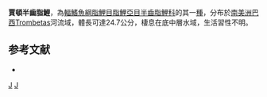 {{Speciesbox 
| taxon = Hemiodus jatuarana
| status = NE
| status_system = IUCN3.1
| authority =  [[Langeani|Langeani]], 2004
| synonyms = 
}}
'''賈頓半齒脂鯉'''，為[[輻鰭魚綱|輻鰭魚綱]][[脂鯉目|脂鯉目]][[脂鯉亞目|脂鯉亞目]][[半齒脂鯉科|半齒脂鯉科]]的其一[[種|種]]，分布於[[南美洲|南美洲]][[巴西|巴西]]Trombetas河流域，體長可達24.7公分，棲息在底中層水域，生活習性不明。

==参考文献==
{{refbegin}}
*{{FishBase_species|genus=Hemiodus|species=jatuarana|year=2013|month=10}}
{{refend}}
{{Taxonbar|from=Q5530015}}

[[Category:半齒脂鯉屬|J]]
[[Category:2004年描述的鱼类|J]]